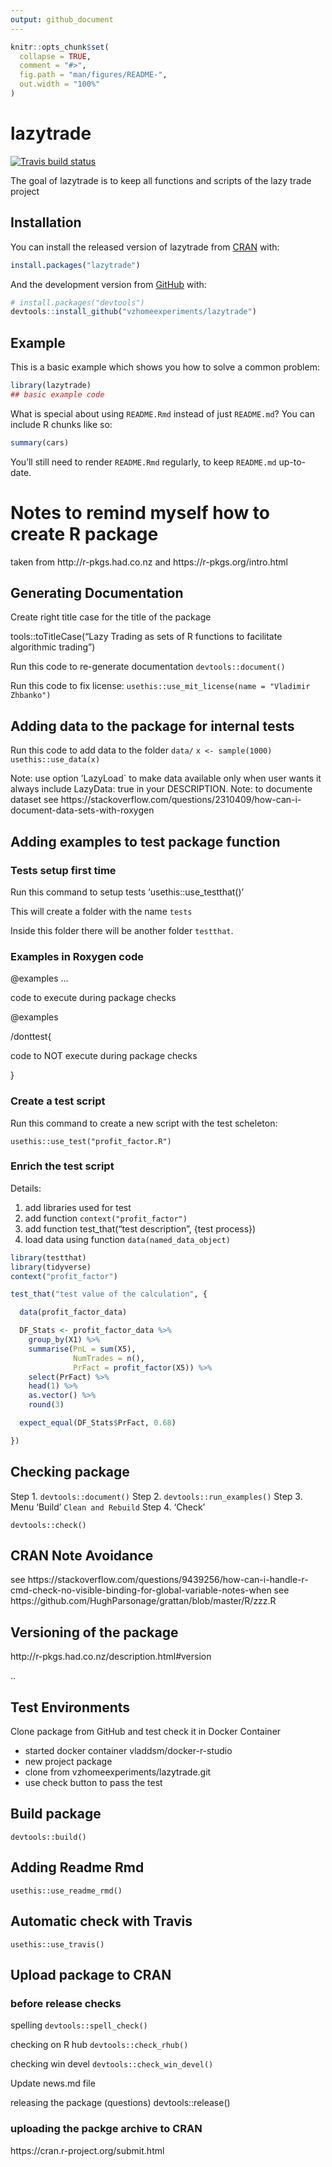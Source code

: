 ```yaml
---
output: github_document
---
```


<!-- README.md is generated from README.Rmd. Please edit that file -->

```r
knitr::opts_chunk$set(
  collapse = TRUE,
  comment = "#>",
  fig.path = "man/figures/README-",
  out.width = "100%"
)
```
# lazytrade

<!-- badges: start -->
[![Travis build status](https://travis-ci.org/vzhomeexperiments/lazytrade.svg?branch=master)](https://travis-ci.org/vzhomeexperiments/lazytrade)
<!-- badges: end -->

The goal of lazytrade is to keep all functions and scripts of the lazy trade project

## Installation

You can install the released version of lazytrade from [CRAN](https://CRAN.R-project.org) with:

``` r
install.packages("lazytrade")
```

And the development version from [GitHub](https://github.com/) with:

``` r
# install.packages("devtools")
devtools::install_github("vzhomeexperiments/lazytrade")
```
## Example

This is a basic example which shows you how to solve a common problem:

```r
library(lazytrade)
## basic example code
```

What is special about using `README.Rmd` instead of just `README.md`? You can include R chunks like so:

```r
summary(cars)
```

You'll still need to render `README.Rmd` regularly, to keep `README.md` up-to-date.


# Notes to remind myself how to create R package

taken from http://r-pkgs.had.co.nz and https://r-pkgs.org/intro.html

## Generating Documentation

Create right title case for the title of the package

tools::toTitleCase("Lazy Trading as sets of R functions to facilitate algorithmic trading")

Run this code to re-generate documentation
`devtools::document()`

Run this code to fix license:
`usethis::use_mit_license(name = "Vladimir Zhbanko")`

## Adding data to the package for internal tests

Run this code to add data to the folder `data/`
`x <- sample(1000)`
`usethis::use_data(x)`

Note: use option 'LazyLoad` to make data available only when user wants it
always include LazyData: true in your DESCRIPTION. 
Note: to documente dataset see https://stackoverflow.com/questions/2310409/how-can-i-document-data-sets-with-roxygen

## Adding examples to test package function

### Tests setup first time

Run this command to setup tests
'usethis::use_testthat()'

This will create a folder with the name `tests`

Inside this folder there will be another folder `testthat`. 

### Examples in Roxygen code

@examples ...

code to execute during package checks

@examples 

/donttest{

code to NOT execute during package checks
 
}


### Create a test script

Run this command to create a new script with the test scheleton:

`usethis::use_test("profit_factor.R")`

### Enrich the test script

Details:

1. add libraries used for test
2. add function `context("profit_factor")`
3. add function test_that("test description", {test process})
4. load data using function `data(named_data_object)`

```r
library(testthat)
library(tidyverse)
context("profit_factor")

test_that("test value of the calculation", {

  data(profit_factor_data)

  DF_Stats <- profit_factor_data %>%
    group_by(X1) %>%
    summarise(PnL = sum(X5),
              NumTrades = n(),
              PrFact = profit_factor(X5)) %>%
    select(PrFact) %>%
    head(1) %>%
    as.vector() %>%
    round(3)

  expect_equal(DF_Stats$PrFact, 0.68)

})


```

## Checking package

Step 1. `devtools::document()`
Step 2. `devtools::run_examples()`
Step 3. Menu 'Build' `Clean and Rebuild`
Step 4. 'Check'


`devtools::check()`

## CRAN Note Avoidance
see https://stackoverflow.com/questions/9439256/how-can-i-handle-r-cmd-check-no-visible-binding-for-global-variable-notes-when
see https://github.com/HughParsonage/grattan/blob/master/R/zzz.R

## Versioning of the package

http://r-pkgs.had.co.nz/description.html#version

<major>.<minor>.<patch>

## Test Environments

Clone package from GitHub and test check it in Docker Container

- started docker container vladdsm/docker-r-studio
- new project package
- clone from vzhomeexperiments/lazytrade.git
- use check button to pass the test

## Build package

`devtools::build()`

## Adding Readme Rmd

`usethis::use_readme_rmd()`

## Automatic check with Travis

`usethis::use_travis()`

## Upload package to CRAN

### before release checks
spelling
`devtools::spell_check()`

checking on R hub
`devtools::check_rhub()`

checking win devel
`devtools::check_win_devel()`

Update news.md file

releasing the package (questions)
devtools::release()

### uploading the packge archive to CRAN
https://cran.r-project.org/submit.html



